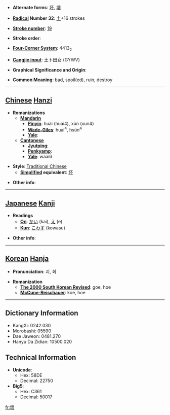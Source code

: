 * '''Alternate forms''': [[坏]], [[壊]]

* '''[[Wiktionary:Chinese radical index| Radical]] Number 32''': [[Wiktionary:Chinese radical index 土|土]]+16 strokes

* '''[[Wiktionary:Chinese total strokes index|Stroke number]]''': [[Wiktionary:Chinese total strokes index 19|19]]

* '''Stroke order''': 

* '''[[Wiktionary:Chinese four corner index|Four-Corner System]]''': 4413<sub>2</sub>

* '''[[Wiktionary:Chinese Cangjie index|Cangjie input]]''': 土卜田女 (GYWV)

* '''Graphical Significance and Origin''': 

* '''Common Meaning''': bad, spoil(ed), ruin, destroy

----

== [[Chinese]] [[Hanzi]] ==

* '''Romanizations'''
** '''[[Mandarin]]'''
*** '''[[Pinyin]]''': huài (huai4), xùn (xun4)
*** '''[[Wade-Giles]]''': huai<sup>4</sup>, hsün<sup>4</sup>
*** '''[[Yale]]''': 
** '''[[Cantonese]]'''
*** '''[[Jyutping]]''':
*** '''[[Penkyamp]]''': 
*** '''[[Yale]]''': waai6

* '''Style''': [[Traditional Chinese]] 
** '''[[Simplified Chinese|Simplified]] equivalent''': [[坏]]

* '''Other info''': 

----

== [[Japanese]] [[Kanji]] ==

* '''Readings'''
** '''[[On]]''': [[かい]] (kai), [[え]] (e)
** '''[[Kun]]''': [[こわす]] (kowasu)

* '''Other info''':  

----

== [[Korean]] [[Hanja]] ==

* '''Pronunciation''': 괴, 회

* '''Romanization'''
** '''[[The 2000 South Korean Revised Romanization|The 2000 South Korean Revised]]''': goe, hoe
** '''[[McCune-Reischauer]]''': koe, hoe

----

== Dictionary Information ==

* KangXi: 0242.030
* Morobashi: 05590
* Dae Jaweon: 0481.270
* Hanyu Da Zidian: 10500.020

== Technical Information ==

* '''Unicode''':
** Hex: 58DE
** Decimal: 22750
* '''Big5''':
** Hex: C361
** Decimal: 50017

[[fr:壞]]